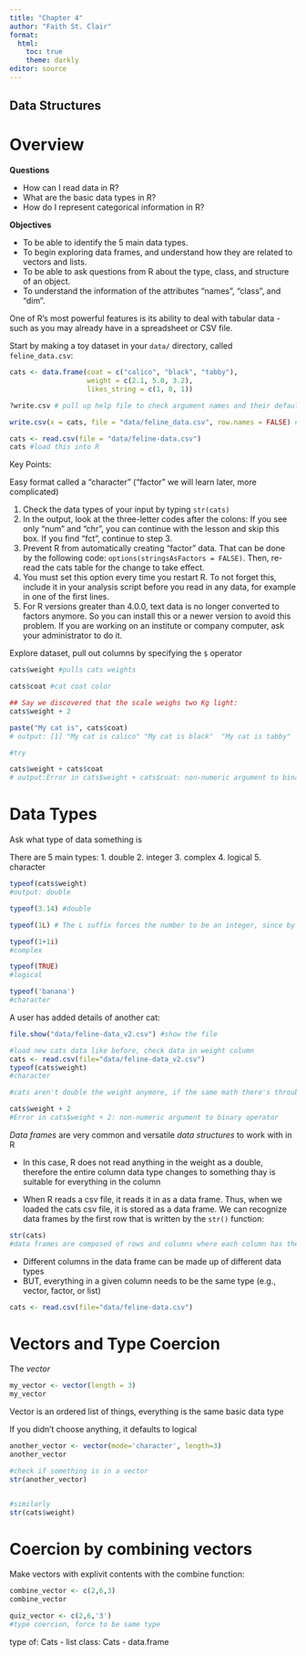 ```yaml
---
title: "Chapter 4"
author: "Faith St. Clair"
format: 
  html:
    toc: true
    theme: darkly
editor: source
---
```



## **Data Structures**

# **Overview** 

**Questions**

- How can I read data in R?
- What are the basic data types in R?
- How do I represent categorical information in R?

**Objectives** 

- To be able to identify the 5 main data types.
- To begin exploring data frames, and understand how they are related to vectors and lists.
- To be able to ask questions from R about the type, class, and structure of an object.
- To understand the information of the attributes "names", "class", and "dim".


One of R's most powerful features is its ability to deal with tabular data - such as you may already have in a spreadsheet or CSV file.

Start by making a toy dataset in your `data/` directory, called `feline_data.csv`:

```r
cats <- data.frame(coat = c("calico", "black", "tabby"),
                   weight = c(2.1, 5.0, 3.2),
                   likes_string = c(1, 0, 1))

?write.csv # pull up help file to check argument names and their default values

write.csv(x = cats, file = "data/feline_data.csv", row.names = FALSE) #make data, character vector of row names

cats <- read.csv(file = "data/feline-data.csv")
cats #load this into R


```


:::{.callout-important}
Key Points: 

Easy format called a "character" ("factor" we will learn later, more complicated)

1. Check the data types of your input by typing `str(cats)`
2. In the output, look at the three-letter codes after the colons: If you see only “num” and “chr”, you can continue with the lesson and skip this box. If you find “fct”, continue to step 3.
3. Prevent R from automatically creating “factor” data. That can be done by the following code: `options(stringsAsFactors = FALSE)`. Then, re-read the cats table for the change to take effect.
4. You must set this option every time you restart R. To not forget this, include it in your analysis script before you read in any data, for example in one of the first lines.
5. For R versions greater than 4.0.0, text data is no longer converted to factors anymore. So you can install this or a newer version to avoid this problem. If you are working on an institute or company computer, ask your administrator to do it.

:::


Explore dataset, pull out columns by specifying the `$` operator

```r

cats$weight #pulls cats weights

cats$coat #cat coat color

## Say we discovered that the scale weighs two Kg light:
cats$weight + 2

paste("My cat is", cats$coat)
# output: [1] "My cat is calico" "My cat is black"  "My cat is tabby" 

#try

cats$weight + cats$coat
# output:Error in cats$weight + cats$coat: non-numeric argument to binary operator


```


# **Data Types**

Ask what type of data something is 

There are 5 main types:
1. double
2. integer
3. complex
4. logical
5. character

```r
typeof(cats$weight)
#output: double

typeof(3.14) #double

typeof(1L) # The L suffix forces the number to be an integer, since by default R uses float numbers

typeof(1+1i)
#complex

typeof(TRUE)
#logical

typeof('banana')
#character

```


A user has added details of another cat:

```r
file.show("data/feline-data_v2.csv") #show the file

#load new cats data like before, check data in weight column
cats <- read.csv(file="data/feline-data_v2.csv")
typeof(cats$weight)
#character

#cats aren't double the weight anymore, if the same math there's throuble

cats$weight + 2
#Error in cats$weight + 2: non-numeric argument to binary operator

```


*Data frames* are very common and versatile *data structures* to work with in R

- In this case, R does not read anything in the weight as a double, therefore the entire column data type changes to something thay is suitable for everything in the column

- When R reads a csv file, it reads it in as a data frame. Thus, when we loaded the cats csv file, it is stored as a data frame. We can recognize data frames by the first row that is written by the `str()` function:

```r
str(cats)
#data frames are composed of rows and columns where each column has the same number of rows

```


- Different columns in the data frame can be made up of different data types
- BUT, everything in a given column needs to be the same type (e.g., vector, factor, or list)

```r
cats <- read.csv(file="data/feline-data.csv")

```


# **Vectors and Type Coercion**

The *vector*

```r
my_vector <- vector(length = 3)
my_vector

```

Vector is an ordered list of things, everything is the same basic data type

If you didn't choose anything, it defaults to logical

```r
another_vector <- vector(mode='character', length=3)
another_vector

#check if something is in a vector
str(another_vector)


#similarly
str(cats$weight)

```


# **Coercion by combining vectors**

Make vectors with explivit contents with the combine function:

```r
combine_vector <- c(2,6,3)
combine_vector

quiz_vector <- c(2,6,'3')
#type coercion, force to be same type

```


type of: Cats - list
class: Cats - data.frame
